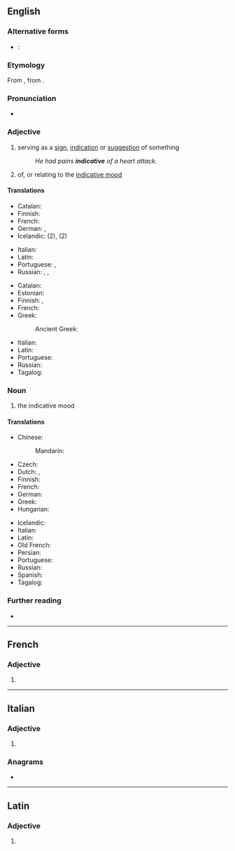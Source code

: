 ==English==

===Alternative forms===
* {{qualifier|abbreviation, grammar}}: {{l|en|ind.}}

===Etymology===
{{PIE root|en|deyḱ}}
From {{etyl|frm|en}} {{m|frm|indicatif}}, from {{etyl|LL.|en}} {{m|la|indicātīvus}}.

===Pronunciation===
* {{a|US}} {{IPA|/ɪnˈdɪk.ə.tɪv/|lang=en}}

===Adjective===
{{en-adj}}

# serving as a [[sign]], [[indication]] or [[suggestion]] of something
#: ''He had pains '''indicative''' of a heart attack.''
# {{lb|en|grammar}} of, or relating to the [[indicative mood]]

====Translations====
{{trans-top|serving as a sign}}
* Catalan: {{t+|ca|indicatiu}}
* Finnish: {{t+|fi|indikatiivinen}}
* French: {{t+|fr|indicatif}}
* German: {{t|de|indikativ}}, {{t+|de|hinweisend}}
* Icelandic: {{t-check|is|framsögu-}} (2), {{t-check|is|framsöguháttar-}} (2)
{{trans-mid}}
* Italian: {{t+|it|indicativo}}
* Latin: {{t|la|indicābilis}}
* Portuguese: {{t+|pt|indicativo}}, {{t+|pt|indicador}}
* Russian: {{t+|ru|свидетельствовать|alt=свиде́тельствующий}}, {{t+|ru|указывать|alt=ука́зывающий}}, {{t+|ru|показывать|alt=пока́зывающий}}
{{trans-bottom}}

{{trans-top|of, or relating to the indicative mood}}
* Catalan: {{t+|ca|indicatiu}}
* Estonian: {{t+|et|kindel}}
* Finnish: {{t|fi|[[indikatiivi]]-}}, {{t+|fi|indikatiivinen}}
* French: {{t+|fr|indicatif}}
* Greek:
*: Ancient Greek: {{t|grc|ὁριστικός}}
{{trans-mid}}
* Italian: {{t+|it|indicativo}}
* Latin: {{t|la|indicātīvus}}
* Portuguese: {{t+|pt|indicativo}}
* Russian: {{t+|ru|изъяви́тельный}}
* Tagalog: {{t|tl|paturol}}
{{trans-bottom}}

===Noun===
{{en-noun|~}}

# {{lb|en|grammar}} the indicative mood

====Translations====
{{trans-top|the indicative mood}}
* Chinese:
*: Mandarin: {{t|cmn|陈述语气}}
* Czech: {{t+|cs|indikativ|m}}
* Dutch: {{t+|nl|aantonende wijs|m}}, {{t+|nl|indicatief|m}}
* Finnish: {{t+|fi|indikatiivi}}
* French: {{t+|fr|indicatif|m}}
* German: {{t+|de|Indikativ|m}}
* Greek: {{t+|el|οριστική|f}}
* Hungarian: {{t+|hu|kijelentő mód}}
{{trans-mid}}
* Icelandic: {{t+|is|framsöguháttur|m}}
* Italian: {{t+|it|indicativo|m}}
* Latin: {{t|la|indicativus}}
* Old French: {{t|fro|indicatif|m}}
* Persian: {{t+|fa|گزارشی|tr=gozâreši|sc=fa-Arab}}
* Portuguese: {{t+|pt|indicativo|m}}
* Russian: {{t+|ru|изъяви́тельное наклоне́ние|n}}
* Spanish: {{t+|es|indicativo}}
* Tagalog: {{t|tl|paturol}}
{{trans-bottom}}

===Further reading===
* {{projectlink|wikipedia}}

----

==French==

===Adjective===
{{head|fr|adjective form}}

# {{feminine singular of|indicatif|lang=fr}}

----

==Italian==

===Adjective===
{{head|it|adjective form|g=f-p}}

# {{feminine plural of|indicativo|lang=it}}

===Anagrams===
* {{l|it|indicatevi}}

----

==Latin==

===Adjective===
{{la-adj-form|indicātīve}}

# {{inflection of|indicātīvus||voc|m|s|lang=la}}